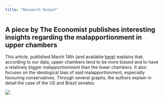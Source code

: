 ---
title: "Research Output"
---

## A piece by The Economist publishes interesting insights regarding the malapportionment in upper chambers

This article, published March 14th (and available [here](https://www.economist.com/graphic-detail/2023/03/14/upper-legislative-houses-tend-to-be-biased-and-malapportioned)) explains that, according to our data, upper chambers tend to be more biased and to have a relatively bigger malapportionment than the lower chambers. It also focuses on the ideological bias of said malapportionment, especially favouring conservatives. Through several graphs, the authors explain in detail the case of the US and Brazil senates.

![](images/article%20the%20economis.png){fig-align="center"}
